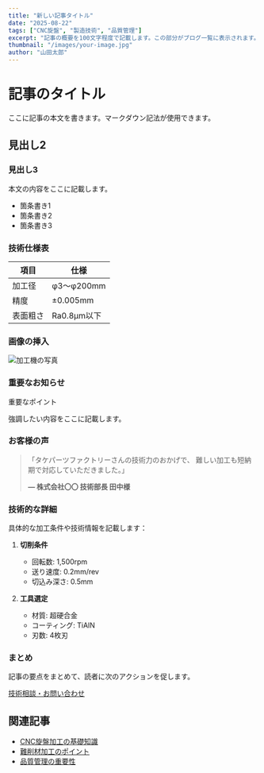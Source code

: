 ```yaml
---
title: "新しい記事タイトル"
date: "2025-08-22"
tags: ["CNC旋盤", "製造技術", "品質管理"]
excerpt: "記事の概要を100文字程度で記載します。この部分がブログ一覧に表示されます。"
thumbnail: "/images/your-image.jpg"
author: "山田太郎"
---
```


# 記事のタイトル

ここに記事の本文を書きます。マークダウン記法が使用できます。

## 見出し2

### 見出し3

本文の内容をここに記載します。

- 箇条書き1
- 箇条書き2
- 箇条書き3

### 技術仕様表

| 項目 | 仕様 |
|------|------|
| 加工径 | φ3～φ200mm |
| 精度 | ±0.005mm |
| 表面粗さ | Ra0.8μm以下 |

### 画像の挿入

![加工機の写真](/images/machine-photo.jpg)

### 重要なお知らせ

<div className="bg-blue-100 border-l-4 border-blue-500 text-blue-700 p-4 mb-8">
  <p className="font-bold">重要なポイント</p>
  <p>強調したい内容をここに記載します。</p>
</div>

### お客様の声

> 「タケパーツファクトリーさんの技術力のおかげで、
> 難しい加工も短納期で対応していただきました。」
> 
> **— 株式会社〇〇 技術部長 田中様**

### 技術的な詳細

具体的な加工条件や技術情報を記載します：

1. **切削条件**
   - 回転数: 1,500rpm
   - 送り速度: 0.2mm/rev
   - 切込み深さ: 0.5mm

2. **工具選定**
   - 材質: 超硬合金
   - コーティング: TiAlN
   - 刃数: 4枚刃

### まとめ

記事の要点をまとめて、読者に次のアクションを促します。

<div className="text-center my-8">
  <a href="/contact/" className="inline-block bg-red-600 text-white px-8 py-4 rounded-full font-bold hover:bg-red-700 transition-colors">
    技術相談・お問い合わせ
  </a>
</div>

## 関連記事

- [CNC旋盤加工の基礎知識](/blog/cnc-basics)
- [難削材加工のポイント](/blog/difficult-materials)
- [品質管理の重要性](/blog/quality-control)